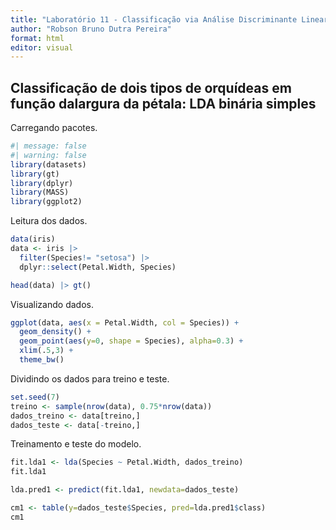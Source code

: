 ---
title: "Laboratório 11 - Classificação via Análise Discriminante Linear"
author: "Robson Bruno Dutra Pereira"
format: html
editor: visual
---

## Classificação de dois tipos de orquídeas em função dalargura da pétala: LDA binária simples

Carregando pacotes.

```{r}
#| message: false
#| warning: false
library(datasets)
library(gt)
library(dplyr)
library(MASS)
library(ggplot2)
```

Leitura dos dados.

```{r}
data(iris)
data <- iris |>
  filter(Species!= "setosa") |>
  dplyr::select(Petal.Width, Species)

head(data) |> gt()
```

Visualizando dados.

```{r}
ggplot(data, aes(x = Petal.Width, col = Species)) +
  geom_density() +
  geom_point(aes(y=0, shape = Species), alpha=0.3) +
  xlim(.5,3) +
  theme_bw()
```


Dividindo os dados para treino e teste.

```{r}
set.seed(7)
treino <- sample(nrow(data), 0.75*nrow(data))
dados_treino <- data[treino,]
dados_teste <- data[-treino,]
```

Treinamento e teste do modelo.

```{r}
fit.lda1 <- lda(Species ~ Petal.Width, dados_treino)
fit.lda1
```

```{r}
lda.pred1 <- predict(fit.lda1, newdata=dados_teste)

cm1 <- table(y=dados_teste$Species, pred=lda.pred1$class)
cm1
```


